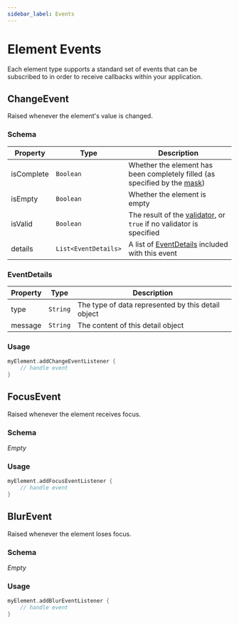 ```yaml
---
sidebar_label: Events
---
```



# Element Events

Each element type supports a standard set of events that can be subscribed to in order to receive
callbacks within your application.

## ChangeEvent

Raised whenever the element's value is changed.

### Schema

| Property   | Type                 | Description                                                                                                   |
|------------|----------------------|---------------------------------------------------------------------------------------------------------------|
| isComplete | `Boolean`            | Whether the element has been completely filled (as specified by the [mask](./options/#mask)) |
| isEmpty    | `Boolean`            | Whether the element is empty                                                                                  |
| isValid    | `Boolean`            | The result of the [validator](./options/#validator), or `true` if no validator is specified       |
| details    | `List<EventDetails>` | A list of [EventDetails](#eventdetails) included with this event                                              |

### EventDetails

| Property | Type     | Description                                        |
|----------|----------|----------------------------------------------------|
| type     | `String` | The type of data represented by this detail object |
| message  | `String` | The content of this detail object                  |

### Usage

```kotlin
myElement.addChangeEventListener {
    // handle event
}
```

## FocusEvent

Raised whenever the element receives focus.

### Schema

*Empty*

### Usage

```kotlin
myElement.addFocusEventListener {
    // handle event
}
```

## BlurEvent

Raised whenever the element loses focus.

### Schema

*Empty*

### Usage

```kotlin
myElement.addBlurEventListener {
    // handle event
}
```
